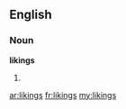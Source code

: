 ==English==

===Noun===
'''likings'''

# {{plural of|[[liking]]}}

[[ar:likings]]
[[fr:likings]]
[[my:likings]]